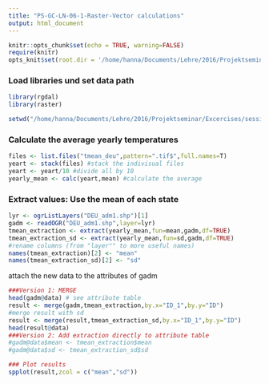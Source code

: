 ```yaml
---
title: "PS-GC-LN-06-1-Raster-Vector calculations"
output: html_document
---
```


```r
knitr::opts_chunk$set(echo = TRUE, warning=FALSE)
require(knitr)
opts_knit$set(root.dir = '/home/hanna/Documents/Lehre/2016/Projektseminar/Excercises/session05/')
```

### Load libraries und set data path
```r
library(rgdal)
library(raster)

setwd("/home/hanna/Documents/Lehre/2016/Projektseminar/Excercises/session05/")

```


### Calculate the average yearly temperatures
```r
files <- list.files("tmean_deu",pattern=".tif$",full.names=T)
yeart <- stack(files) #stack the indivisual files
yeart <- yeart/10 #divide all by 10
yearly_mean <- calc(yeart,mean) #calculate the average

```

### Extract values: Use the mean of each state
```r
lyr <- ogrListLayers("DEU_adm1.shp")[1]
gadm <- readOGR("DEU_adm1.shp",layer=lyr)
tmean_extraction <- extract(yearly_mean,fun=mean,gadm,df=TRUE)
tmean_extraction_sd <- extract(yearly_mean,fun=sd,gadm,df=TRUE)
#rename columns (from "layer"" to more useful names)
names(tmean_extraction)[2] <- "mean"
names(tmean_extraction_sd)[2] <- "sd"

```
attach the new data to the attributes of gadm
```r
###Version 1: MERGE
head(gadm@data) # see attribute table
result <- merge(gadm,tmean_extraction,by.x="ID_1",by.y="ID")
#merge result with sd
result <- merge(result,tmean_extraction_sd,by.x="ID_1",by.y="ID")
head(result@data)
###Version 2: Add extraction directly to attribute table
#gadm@data$mean <- tmean_extraction$mean
#gadm@data$sd <- tmean_extraction_sd$sd

### Plot results
spplot(result,zcol = c("mean","sd"))
```
